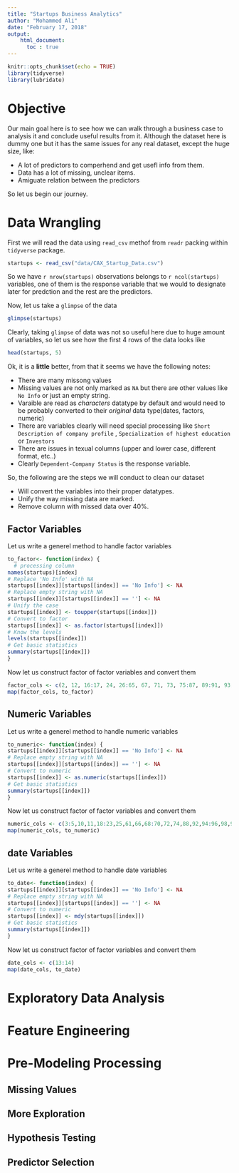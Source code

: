 ```yaml
---
title: "Startups Business Analytics"
author: "Mohammed Ali"
date: "February 17, 2018"
output:
    html_document:
      toc : true
---
```


```r
knitr::opts_chunk$set(echo = TRUE)
library(tidyverse)
library(lubridate)
```

# Objective
Our main goal here is to see how we can walk through a business case to analysis it and conclude useful results from it. Although the dataset here is dummy one but it has the same issues for any real dataset, except the huge size, like:

* A lot of predictors to comperhend and get usefl info from them.
* Data has a lot of missing, unclear items.
* Amiguate relation between the predictors

So let us begin our journey.

# Data Wrangling
First we will read the data using `read_csv` methof from `readr` packing within `tidyverse` package.

```r
startups <- read_csv("data/CAX_Startup_Data.csv")
```
So we have `r nrow(startups)` observations belongs to `r ncol(startups)` variables, one of them is the response variable that we would to designate later for predction and the rest are the predictors.

Now, let us take a `glimpse` of the data
```r
glimpse(startups)
```

Clearly, taking `glimpse` of data was not so useful here due to huge amount of variables, so let us see how the first 4 rows of the data looks like
```r
head(startups, 5)
```

Ok, it is a **little** better, from that it seems we have the following notes:

* There are many missong values 
* Missing values are not only marked as `NA` but there are other values like `No Info` or just an empty string.
* Varaible are read as _characters_ datatype by default and would need to be probably converted to their _original_ data type(dates, factors, numeric)
* There are variables clearly will need special processing like `Short Description of company profile` , `Specialization of highest education` or `
Investors`
* There are issues in texual columns (upper and lower case, different format, etc..)
* Clearly `Dependent-Company Status` is the response variable.

So, the following are the steps we will conduct to clean our dataset

* Will convert the variables into their proper datatypes.
* Unify the way missing data are marked.
* Remove column with missed data over 40%.

## Factor Variables
Let us write a generel method to handle factor variables

```r
to_factor<- function(index) {
  # processing column
names(startups)[index]
# Replace 'No Info' with NA
startups[[index]][startups[[index]] == 'No Info'] <- NA
# Replace empty string with NA
startups[[index]][startups[[index]] == ''] <- NA
# Unify the case
startups[[index]] <- toupper(startups[[index]])
# Convert to factor
startups[[index]] <- as.factor(startups[[index]])
# Know the levels
levels(startups[[index]])
# Get basic statistics
summary(startups[[index]])
}
```
Now let us construct factor of factor variables and convert them

```r
factor_cols <- c(2, 12, 16:17, 24, 26:65, 67, 71, 73, 75:87, 89:91, 93, 97, 100:101)
map(factor_cols, to_factor)
```

## Numeric Variables
Let us write a generel method to handle numeric variables

```r
to_numeric<- function(index) {
startups[[index]][startups[[index]] == 'No Info'] <- NA
# Replace empty string with NA
startups[[index]][startups[[index]] == ''] <- NA
# Convert to numeric
startups[[index]] <- as.numeric(startups[[index]])
# Get basic statistics
summary(startups[[index]])
}
```
Now let us construct factor of factor variables and convert them

```r
numeric_cols <- c(3:5,10,11,18:23,25,61,66,68:70,72,74,88,92,94:96,98,99,102:116)
map(numeric_cols, to_numeric)
```

## date Variables
Let us write a generel method to handle date variables

```r
to_date<- function(index) {
startups[[index]][startups[[index]] == 'No Info'] <- NA
# Replace empty string with NA
startups[[index]][startups[[index]] == ''] <- NA
# Convert to numeric
startups[[index]] <- mdy(startups[[index]])
# Get basic statistics
summary(startups[[index]])
}
```
Now let us construct factor of factor variables and convert them

```r
date_cols <- c(13:14)
map(date_cols, to_date)
```

# Exploratory Data Analysis

# Feature Engineering

# Pre-Modeling Processing
## Missing Values

## More Exploration

## Hypothesis Testing

## Predictor Selection

